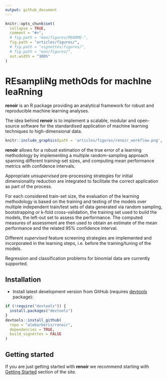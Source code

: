 ```yaml
---
output: github_document
---
```


<!-- README.md is generated from README.Rmd. Please edit that file -->

```r
knitr::opts_chunk$set(
  collapse = TRUE,
  comment = "#>",
  # fig.path = "man/figures/README-",
  fig.path = "articles/figures/",
  # fig.path = "vignettes/figures/",
  # fig.path = "man/figures/",
  out.width = "100%"
)
```

# REsampliNg methOds for machIne leaRning
**renoir** is an R package providing an analytical framework for robust and reproducible machine learning analyses.

The idea behind **renoir** is to implement a scalable, modular and open-source software for the standardised application of machine learning techniques to high-dimensional data.


```r
knitr::include_graphics(path = 'articles/figures/renoir_workflow.png', error = FALSE)
```

**renoir** allows for a robust estimation of the true error of a learning methodology by implementing a multiple random-sampling approach spanning different training-set sizes, and computing mean performance metrics with confidence intervals.

Appropriate *unsupervised* pre-processing strategies for initial dimensionality reduction are integrated to facilitate the correct application as part of the process. 

For each considered train-set size, the evaluation of the learning methodology is based on the training and testing of the models over multiple independent train/test sets of data generated via random sampling, bootstrapping or k-fold cross-validation, the training set used to build the models, the left-out set to assess the performance. The computed measures of assessment are then used to obtain an estimate of the mean performance and the related 95% confidence interval.

Different *supervised* feature screening strategies are implemented and incorporated in the learning steps, i.e. before the training/tuning of the models.

Regression and classification problems for binomial data are currently supported.

<!-- badges: start -->
<!-- badges: end -->

## Installation

* Install latest development version from GitHub (requires [devtools](https://github.com/hadley/devtools) package):
  
  
```r
if (!require("devtools")) {
  install.packages("devtools")
}
devtools::install_github(
  repo = "alebarberis/renoir", 
  dependencies = TRUE, 
  build_vignettes = FALSE
)
```


## Getting started
If you are just getting started with **renoir** we recommend starting with [Getting Started](articles/renoir.html) section of the site.

